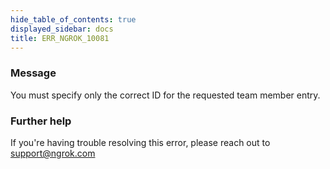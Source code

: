 ```yaml
---
hide_table_of_contents: true
displayed_sidebar: docs
title: ERR_NGROK_10081
---
```




### Message

You must specify only the correct ID for the requested team member entry.

<ErrorDetails error="err_ngrok_10081" />

### Further help

If you're having trouble resolving this error, please reach out to [support@ngrok.com](mailto:support@ngrok.com?subject=Help%20with%20ERR_NGROK_10081)
